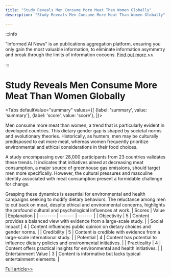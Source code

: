 ```yaml
---
title: "Study Reveals Men Consume More Meat Than Women Globally"
description: "Study Reveals Men Consume More Meat Than Women Globally"

---
```



:::info

"Informed AI News" is an publications aggregation platform, ensuring you only gain the most valuable information, to eliminate information asymmetry and break through the limits of information cocoons.  [Find out more >>](/)

:::

# Study Reveals Men Consume More Meat Than Women Globally


<Tabs
	defaultValue="summary"
	values={[
	{label: 'summary', value: 'summary'},
	{label: 'score', value: 'score'},
]}>
<TabItem value="summary">


Men consume more meat than women, a trend that is particularly evident in developed countries. This dietary gender gap is shaped by societal norms and evolutionary theories. Historically, as hunters, men may be culturally predisposed to eat more meat, whereas women frequently prioritize environmental and ethical considerations in their food choices.

A study encompassing over 28,000 participants from 23 countries validates these trends. It indicates that initiatives aimed at decreasing meat consumption, a major source of greenhouse gas emissions, should target men more specifically. However, the cultural pressures and masculine identity associated with meat consumption present a formidable challenge for change.

Grasping these dynamics is essential for environmental and health campaigns seeking to modify dietary behaviors. The reluctance among men to cut back on meat, despite ethical and environmental concerns, highlights the profound cultural and psychological influences at work.
</TabItem>
<TabItem value="score">
	| Scores     | Value   | Explanation |
	| -------- | ------- | ------- |
	| Objectivity  | 5    | Content provides a balanced view with evidence from a large-scale study.    |
	| Social Impact | 4     | Content influences public opinion on dietary choices and gender norms.    |
	| Credibility    | 5    | Content is credible with evidence from a large-scale international study.    |
	| Potential    | 4    | Content has potential to influence dietary policies and environmental initiatives.    |
	| Practicality    | 4    | Content offers practical insights for environmental and health initiatives.    |
	| Entertainment Value    | 3    | Content is informative but lacks typical entertainment elements.    |
</TabItem>
</Tabs>

[Full article>>](https://apnews.com/article/men-women-gender-meat-sustainability-climate-plant-based-b8278955cfd8caad6007f68677c6e8a6)
